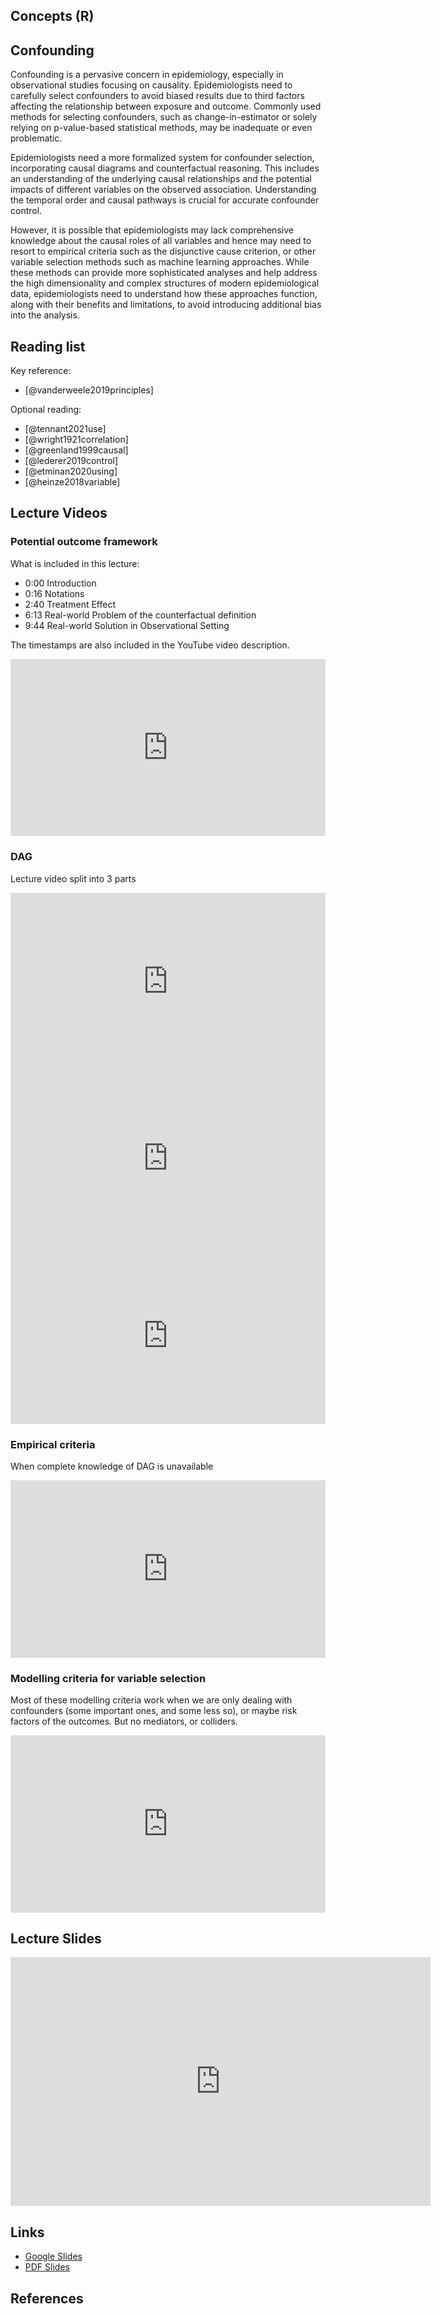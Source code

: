 ## Concepts (R) {.unnumbered}

## Confounding

Confounding is a pervasive concern in epidemiology, especially in observational studies focusing on causality. Epidemiologists need to carefully select confounders to avoid biased results due to third factors affecting the relationship between exposure and outcome. Commonly used methods for selecting confounders, such as change-in-estimator or solely relying on p-value-based statistical methods, may be inadequate or even problematic.

Epidemiologists need a more formalized system for confounder selection, incorporating causal diagrams and counterfactual reasoning. This includes an understanding of the underlying causal relationships and the potential impacts of different variables on the observed association. Understanding the temporal order and causal pathways is crucial for accurate confounder control.

However, it is possible that epidemiologists may lack comprehensive knowledge about the causal roles of all variables and hence may need to resort to empirical criteria such as the disjunctive cause criterion, or other variable selection methods such as machine learning approaches. While these methods can provide more sophisticated analyses and help address the high dimensionality and complex structures of modern epidemiological data, epidemiologists need to understand how these approaches function, along with their benefits and limitations, to avoid introducing additional bias into the analysis.

## Reading list

Key reference:

- [@vanderweele2019principles]

Optional reading:

- [@tennant2021use]
- [@wright1921correlation]
- [@greenland1999causal]
- [@lederer2019control]
- [@etminan2020using]
- [@heinze2018variable]

## Lecture Videos

::: callout-tip
### Potential outcome framework
What is included in this lecture:

- 0:00 Introduction
- 0:16 Notations
- 2:40 Treatment Effect
- 6:13 Real-world Problem of the counterfactual definition
- 9:44 Real-world Solution in Observational Setting

The timestamps are also included in the YouTube video description.
:::

::: {style="position: relative; padding-bottom: 56.25%; height: 0; overflow: hidden;"}
<iframe src="https://www.youtube.com/embed/6MGvEVVijQc" style="position: absolute; top: 0; left: 0; width: 100%; height: 100%; border:0;" allowfullscreen>

</iframe>
:::

::: callout-tip
### DAG
Lecture video split into 3 parts
:::

::: {style="position: relative; padding-bottom: 56.25%; height: 0; overflow: hidden;"}
<iframe src="https://www.youtube.com/embed/hvK0VIX8kxE" style="position: absolute; top: 0; left: 0; width: 100%; height: 100%; border:0;" allowfullscreen></iframe>
:::
::: {style="position: relative; padding-bottom: 56.25%; height: 0; overflow: hidden;"}
<iframe src="https://www.youtube.com/embed/Y_9SQznhoXo" style="position: absolute; top: 0; left: 0; width: 100%; height: 100%; border:0;" allowfullscreen></iframe>
:::
::: {style="position: relative; padding-bottom: 56.25%; height: 0; overflow: hidden;"}
<iframe src="https://www.youtube.com/embed/9Zglfijstdk" style="position: absolute; top: 0; left: 0; width: 100%; height: 100%; border:0;" allowfullscreen></iframe>
:::

::: callout-tip
### Empirical criteria 
When complete knowledge of DAG is unavailable
:::

::: {style="position: relative; padding-bottom: 56.25%; height: 0; overflow: hidden;"}
<iframe src="https://www.youtube.com/embed/snx3nD3Oyvg" style="position: absolute; top: 0; left: 0; width: 100%; height: 100%; border:0;" allowfullscreen></iframe>
:::

::: callout-tip
### Modelling criteria for variable selection
Most of these modelling criteria work when we are only dealing with confounders (some important ones, and some less so), or maybe risk factors of the outcomes. But no mediators, or colliders.
:::

::: {style="position: relative; padding-bottom: 56.25%; height: 0; overflow: hidden;"}
<iframe src="https://www.youtube.com/embed/Rxg-x-MZykc" style="position: absolute; top: 0; left: 0; width: 100%; height: 100%; border:0;" allowfullscreen></iframe>
:::

## Lecture Slides

<iframe src="https://docs.google.com/presentation/d/e/2PACX-1vSR5-qmF6Zfyh0WjwLLdVWuIYnJ9MSYb-BjmA0ZITQOaYkl8bzGVRMsKxbJemNFyUN5krjnoxsHMUSw/embed?start=false&loop=false&delayms=3000" frameborder="0" width="672" height="398" allowfullscreen="true" mozallowfullscreen="true" webkitallowfullscreen="true"></iframe>

## Links

-   [Google Slides](https://docs.google.com/presentation/d/1q1Q_memf2MbCSFtYVQP26BDaKz_jAOHCYicxc4t2DrM/edit?usp=sharing)
-   [PDF Slides](slides/Confounder.pdf)

## References
